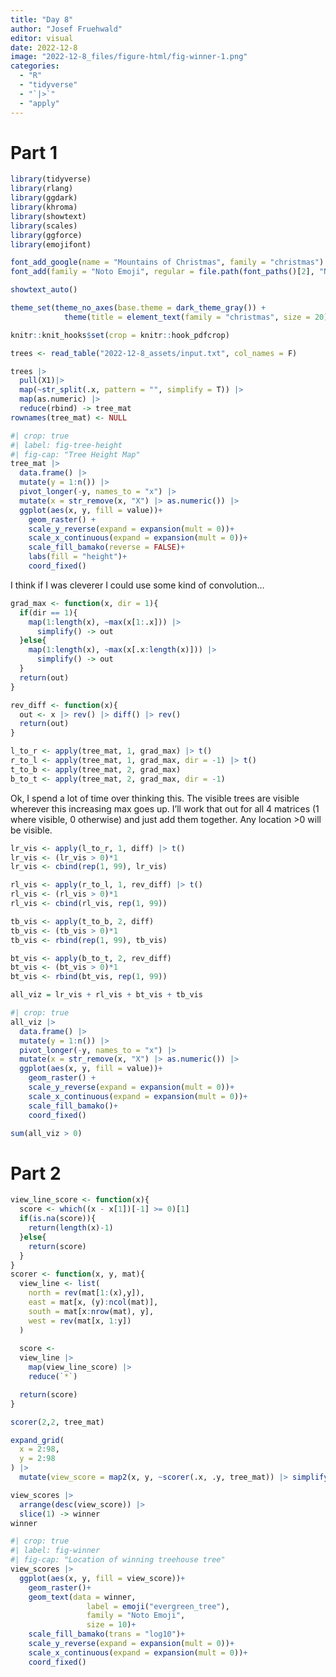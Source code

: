 ```yaml
---
title: "Day 8"
author: "Josef Fruehwald"
editor: visual
date: 2022-12-8
image: "2022-12-8_files/figure-html/fig-winner-1.png"
categories:
  - "R"
  - "tidyverse"
  - "`|>`"
  - "apply"
---
```


# Part 1

```r
library(tidyverse)
library(rlang)
library(ggdark)
library(khroma)
library(showtext)
library(scales)
library(ggforce)
library(emojifont)

font_add_google(name = "Mountains of Christmas", family = "christmas")
font_add(family = "Noto Emoji", regular = file.path(font_paths()[2], "NotoEmoji-VariableFont_wght.ttf"))

showtext_auto()

theme_set(theme_no_axes(base.theme = dark_theme_gray()) + 
            theme(title = element_text(family = "christmas", size = 20)))

knitr::knit_hooks$set(crop = knitr::hook_pdfcrop)
```

```r
trees <- read_table("2022-12-8_assets/input.txt", col_names = F)
```

```r
trees |>
  pull(X1)|>
  map(~str_split(.x, pattern = "", simplify = T)) |>
  map(as.numeric) |>
  reduce(rbind) -> tree_mat
rownames(tree_mat) <- NULL
```

```r
#| crop: true
#| label: fig-tree-height
#| fig-cap: "Tree Height Map"
tree_mat |>
  data.frame() |>
  mutate(y = 1:n()) |>
  pivot_longer(-y, names_to = "x") |>
  mutate(x = str_remove(x, "X") |> as.numeric()) |>
  ggplot(aes(x, y, fill = value))+
    geom_raster() +
    scale_y_reverse(expand = expansion(mult = 0))+
    scale_x_continuous(expand = expansion(mult = 0))+
    scale_fill_bamako(reverse = FALSE)+
    labs(fill = "height")+
    coord_fixed()
```

I think if I was cleverer I could use some kind of convolution...

```r
grad_max <- function(x, dir = 1){
  if(dir == 1){
    map(1:length(x), ~max(x[1:.x])) |>
      simplify() -> out
  }else{
    map(1:length(x), ~max(x[.x:length(x)])) |>
      simplify() -> out
  }
  return(out)
}

rev_diff <- function(x){
  out <- x |> rev() |> diff() |> rev()
  return(out)
}
```

```r
l_to_r <- apply(tree_mat, 1, grad_max) |> t()
r_to_l <- apply(tree_mat, 1, grad_max, dir = -1) |> t()
t_to_b <- apply(tree_mat, 2, grad_max)
b_to_t <- apply(tree_mat, 2, grad_max, dir = -1)
```

Ok, I spend a lot of time over thinking this. The visible trees are visible wherever this increasing max goes up. I'll work that out for all 4 matrices (1 where visible, 0 otherwise) and just add them together. Any location \>0 will be visible.

```r
lr_vis <- apply(l_to_r, 1, diff) |> t()
lr_vis <- (lr_vis > 0)*1
lr_vis <- cbind(rep(1, 99), lr_vis)
```

```r
rl_vis <- apply(r_to_l, 1, rev_diff) |> t()
rl_vis <- (rl_vis > 0)*1
rl_vis <- cbind(rl_vis, rep(1, 99))
```

```r
tb_vis <- apply(t_to_b, 2, diff)
tb_vis <- (tb_vis > 0)*1
tb_vis <- rbind(rep(1, 99), tb_vis)
```

```r
bt_vis <- apply(b_to_t, 2, rev_diff)
bt_vis <- (bt_vis > 0)*1
bt_vis <- rbind(bt_vis, rep(1, 99))
```

```r
all_viz = lr_vis + rl_vis + bt_vis + tb_vis
```

```r
#| crop: true
all_viz |>
  data.frame() |>
  mutate(y = 1:n()) |>
  pivot_longer(-y, names_to = "x") |>
  mutate(x = str_remove(x, "X") |> as.numeric()) |>
  ggplot(aes(x, y, fill = value))+
    geom_raster() +
    scale_y_reverse(expand = expansion(mult = 0))+
    scale_x_continuous(expand = expansion(mult = 0))+
    scale_fill_bamako()+
    coord_fixed()
```

```r
sum(all_viz > 0)
```

# Part 2

```r

view_line_score <- function(x){
  score <- which((x - x[1])[-1] >= 0)[1]
  if(is.na(score)){
    return(length(x)-1)
  }else{
    return(score)
  }
}
scorer <- function(x, y, mat){
  view_line <- list(
    north = rev(mat[1:(x),y]),
    east = mat[x, (y):ncol(mat)],
    south = mat[x:nrow(mat), y],
    west = rev(mat[x, 1:y])
  )
  
  score <- 
  view_line |>
    map(view_line_score) |>
    reduce(`*`)

  return(score)
}
```

```r
scorer(2,2, tree_mat)
```

```r
expand_grid(
  x = 2:98,
  y = 2:98
) |>
  mutate(view_score = map2(x, y, ~scorer(.x, .y, tree_mat)) |> simplify()) -> view_scores
```

```r
view_scores |>
  arrange(desc(view_score)) |>
  slice(1) -> winner
winner
```

```r
#| crop: true
#| label: fig-winner
#| fig-cap: "Location of winning treehouse tree"
view_scores |>
  ggplot(aes(x, y, fill = view_score))+
    geom_raster()+
    geom_text(data = winner, 
                 label = emoji("evergreen_tree"),
                 family = "Noto Emoji",
                 size = 10)+
    scale_fill_bamako(trans = "log10")+
    scale_y_reverse(expand = expansion(mult = 0))+
    scale_x_continuous(expand = expansion(mult = 0))+
    coord_fixed()  
```

